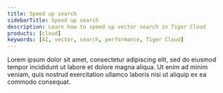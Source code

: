 ```yaml
---
title: Speed up search
sidebarTitle: Speed up search
description: Learn how to speed up vector search in Tiger Cloud
products: [cloud]
keywords: [AI, vector, search, performance, Tiger Cloud]
---
```


Lorem ipsum dolor sit amet, consectetur adipiscing elit, sed do eiusmod tempor incididunt ut labore et dolore magna aliqua. Ut enim ad minim veniam, quis nostrud exercitation ullamco laboris nisi ut aliquip ex ea commodo consequat.